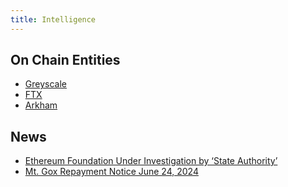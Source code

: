 ```yaml
---
title: Intelligence
---
```


## On Chain Entities

- [Greyscale](https://platform.arkhamintelligence.com/explorer/entity/grayscale)
- [FTX](https://platform.arkhamintelligence.com/explorer/entity/ftx)
- [Arkham](https://platform.arkhamintelligence.com/explorer/entity/arkham)

## News

- [Ethereum Foundation Under Investigation by 'State Authority'](https://www.coindesk.com/business/2024/03/20/ethereum-foundation-under-investigation-by-state-authority/?utm_term=organic&utm_source=twitter&utm_campaign=coindesk_main&utm_content=editorial&utm_medium=social)
- [Mt. Gox Repayment Notice June 24, 2024](https://www.mtgox.com/img/pdf/20240624_announcement_en.pdf)


